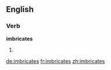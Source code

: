 ==English==

===Verb===
'''imbricates'''

# {{third-person singular of|[[imbricate]]}}

[[de:imbricates]]
[[fr:imbricates]]
[[zh:imbricates]]